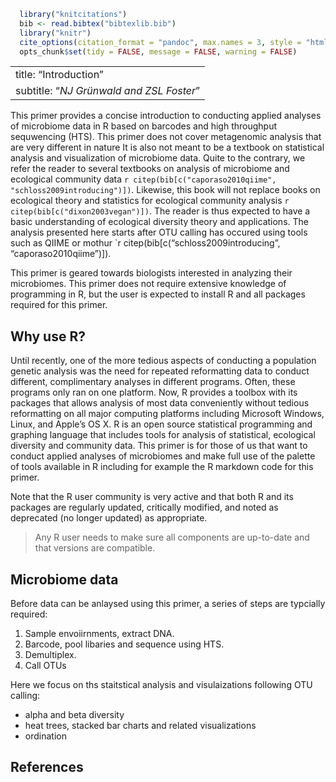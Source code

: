 ```r
  library("knitcitations")
  bib <- read.bibtex("bibtexlib.bib")
  library("knitr")
  cite_options(citation_format = "pandoc", max.names = 3, style = "html", hyperlink = "to.doc")
  opts_chunk$set(tidy = FALSE, message = FALSE, warning = FALSE)
```
---
title: "Introduction"
subtitle: "*NJ Gr&uuml;nwald and ZSL Foster*"
---

This primer provides a concise introduction to conducting applied analyses of microbiome data in R based on barcodes and high throughput sequwencing (HTS). 
This primer does not cover metagenomic analysis that are very different in nature 
It is also not meant to be a textbook on statistical analysis and visualization of microbiome data. 
Quite to the contrary, we refer the reader to several
textbooks on analysis of microbiome and ecological community data `r citep(bib[c("caporaso2010qiime", "schloss2009introducing")])`. 
Likewise, this book will not replace books on ecological theory and statistics for ecological community analysis `r citep(bib[c("dixon2003vegan")])`. 
The reader is thus expected to have a basic understanding of ecological diversity theory and
applications. 
The analysis presented here starts after OTU calling has occured using tools such as QIIME or mothur `r citep(bib[c("schloss2009introducing", "caporaso2010qiime")]).

This primer is geared towards biologists interested in analyzing their microbiomes. 
This primer does not require extensive knowledge of programming in R, but the user is expected to install R and all packages required for this
primer.

Why use R?
-----

Until recently, one of the more tedious aspects of conducting a population
genetic analysis was the need for repeated reformatting data to conduct
different, complimentary analyses in different programs. Often, these programs
only ran on one platform. 
Now, R provides a toolbox with its packages that
allows analysis of most data conveniently without tedious reformatting on all
major computing platforms including Microsoft Windows, Linux, and Apple's OS X.
R is an open source statistical programming and graphing language that includes
tools for analysis of statistical, ecological diversity and community data.
This primer is for those of us that want to conduct applied analyses of microbiomes and make full use of the palette of
tools available in R including for example the R markdown code for this primer.

Note that the R user community is very active and that both R and its packages
are regularly updated, critically modified, and noted as deprecated (no longer
updated) as appropriate.

> Any R user needs to make sure all components are up-to-date and that versions
> are compatible.

Microbiome data
----


Before data can be anlaysed using this primer, a series of steps are typcially required:

1. Sample envoiirnments, extract DNA.
2. Barcode, pool libaries and sequence using HTS.
3. Demultiplex.
4. Call OTUs

Here we focus on ths staitstical analysis and visulaizations following OTU calling:

- alpha and beta diversity
- heat trees, stacked bar charts and related visualizations
- ordination


References
----------

<!--- ref --->
